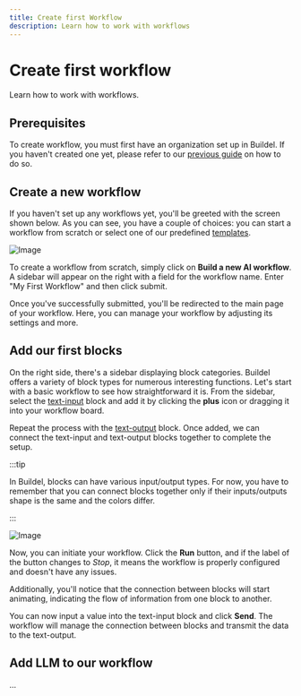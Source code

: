 ```yaml
---
title: Create first Workflow
description: Learn how to work with workflows
---
```


# Create first workflow

Learn how to work with workflows.

## Prerequisites

To create workflow, you must first have an organization set up in Buildel. If you haven't created one yet, please refer to our [previous guide](01-first-organization.mdx) on how to do so.

## Create a new workflow

If you haven't set up any workflows yet, you'll be greeted with the screen shown below. As you can see, you have a couple of choices: you can start a workflow from scratch or select one of our predefined [templates](/docs/category/templates).

![Image](/mdx-assets/guides/create-first-workflow/workflow-list.webp)

To create a workflow from scratch, simply click on **Build a new AI workflow**. A sidebar will appear on the right with a field for the workflow name. Enter "My First Workflow" and then click submit.

Once you've successfully submitted, you'll be redirected to the main page of your workflow. Here, you can manage your workflow by adjusting its settings and more.

## Add our first blocks

On the right side, there's a sidebar displaying block categories. Buildel offers a variety of block types for numerous interesting functions.
Let's start with a basic workflow to see how straightforward it is. From the sidebar, select the [text-input](/docs/blocks/text-input.mdx) block and add it by clicking the **plus** icon or dragging it into your workflow board.

Repeat the process with the [text-output](/docs/blocks/text-output.mdx) block. Once added, we can connect the text-input and text-output blocks together to complete the setup.

:::tip

In Buildel, blocks can have various input/output types. For now, you have to remember that you can connect blocks together only if their inputs/outputs shape is the same and the colors differ.

:::


![Image](/mdx-assets/guides/create-first-workflow/add-input-output.webp)

Now, you can initiate your workflow. Click the **Run** button, and if the label of the button changes to *Stop*, it means the workflow is properly configured and doesn't have any issues.

Additionally, you'll notice that the connection between blocks will start animating, indicating the flow of information from one block to another.

You can now input a value into the text-input block and click **Send**. The workflow will manage the connection between blocks and transmit the data to the text-output.

## Add LLM to our workflow

...